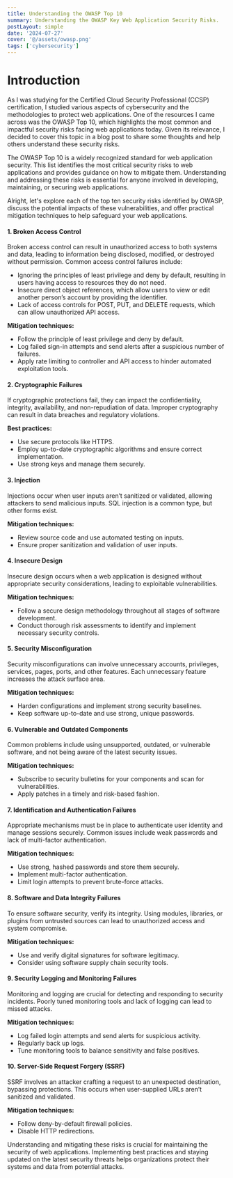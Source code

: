 ```yaml
---
title: Understanding the OWASP Top 10
summary: Understanding the OWASP Key Web Application Security Risks.
postLayout: simple
date: '2024-07-27'
cover: '@/assets/owasp.png'
tags: ['cybersecurity']
---
```

# Introduction

As I was studying for the Certified Cloud Security Professional (CCSP) certification, I studied various aspects of cybersecurity and the methodologies to protect web applications. One of the resources I came across was the OWASP Top 10, which highlights the most common and impactful security risks facing web applications today. Given its relevance, I decided to cover this topic in a blog post to share some thoughts and help others understand these security risks.

The OWASP Top 10 is a widely recognized standard for web application security. This list identifies the most critical security risks to web applications and provides guidance on how to mitigate them. Understanding and addressing these risks is essential for anyone involved in developing, maintaining, or securing web applications.

Alright, let's explore each of the top ten security risks identified by OWASP, discuss the potential impacts of these vulnerabilities, and offer practical mitigation techniques to help safeguard your web applications.

#### 1. Broken Access Control

Broken access control can result in unauthorized access to both systems and data, leading to information being disclosed, modified, or destroyed without permission. Common access control failures include:

- Ignoring the principles of least privilege and deny by default, resulting in users having access to resources they do not need.
- Insecure direct object references, which allow users to view or edit another person’s account by providing the identifier.
- Lack of access controls for POST, PUT, and DELETE requests, which can allow unauthorized API access.

**Mitigation techniques:**

- Follow the principle of least privilege and deny by default.
- Log failed sign-in attempts and send alerts after a suspicious number of failures.
- Apply rate limiting to controller and API access to hinder automated exploitation tools.

#### 2. Cryptographic Failures

If cryptographic protections fail, they can impact the confidentiality, integrity, availability, and non-repudiation of data. Improper cryptography can result in data breaches and regulatory violations.

**Best practices:**

- Use secure protocols like HTTPS.
- Employ up-to-date cryptographic algorithms and ensure correct implementation.
- Use strong keys and manage them securely.

#### 3. Injection

Injections occur when user inputs aren’t sanitized or validated, allowing attackers to send malicious inputs. SQL injection is a common type, but other forms exist.

**Mitigation techniques:**

- Review source code and use automated testing on inputs.
- Ensure proper sanitization and validation of user inputs.

#### 4. Insecure Design

Insecure design occurs when a web application is designed without appropriate security considerations, leading to exploitable vulnerabilities.

**Mitigation techniques:**

- Follow a secure design methodology throughout all stages of software development.
- Conduct thorough risk assessments to identify and implement necessary security controls.

#### 5. Security Misconfiguration

Security misconfigurations can involve unnecessary accounts, privileges, services, pages, ports, and other features. Each unnecessary feature increases the attack surface area.

**Mitigation techniques:**

- Harden configurations and implement strong security baselines.
- Keep software up-to-date and use strong, unique passwords.

#### 6. Vulnerable and Outdated Components

Common problems include using unsupported, outdated, or vulnerable software, and not being aware of the latest security issues.

**Mitigation techniques:**

- Subscribe to security bulletins for your components and scan for vulnerabilities.
- Apply patches in a timely and risk-based fashion.

#### 7. Identification and Authentication Failures

Appropriate mechanisms must be in place to authenticate user identity and manage sessions securely. Common issues include weak passwords and lack of multi-factor authentication.

**Mitigation techniques:**

- Use strong, hashed passwords and store them securely.
- Implement multi-factor authentication.
- Limit login attempts to prevent brute-force attacks.

#### 8. Software and Data Integrity Failures

To ensure software security, verify its integrity. Using modules, libraries, or plugins from untrusted sources can lead to unauthorized access and system compromise.

**Mitigation techniques:**

- Use and verify digital signatures for software legitimacy.
- Consider using software supply chain security tools.

#### 9. Security Logging and Monitoring Failures

Monitoring and logging are crucial for detecting and responding to security incidents. Poorly tuned monitoring tools and lack of logging can lead to missed attacks.

**Mitigation techniques:**

- Log failed login attempts and send alerts for suspicious activity.
- Regularly back up logs.
- Tune monitoring tools to balance sensitivity and false positives.

#### 10. Server-Side Request Forgery (SSRF)

SSRF involves an attacker crafting a request to an unexpected destination, bypassing protections. This occurs when user-supplied URLs aren’t sanitized and validated.

**Mitigation techniques:**

- Follow deny-by-default firewall policies.
- Disable HTTP redirections.

Understanding and mitigating these risks is crucial for maintaining the security of web applications. Implementing best practices and staying updated on the latest security threats helps organizations protect their systems and data from potential attacks.
